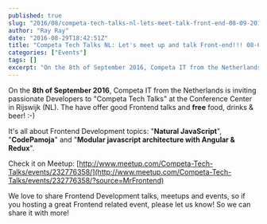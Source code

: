 ```yaml
---
published: true
slug: "2016/08/competa-tech-talks-nl-lets-meet-talk-front-end-08-09-2016/"
author: "Ray Ray"
date: "2016-08-29T18:42:51Z"
title: "Competa Tech Talks NL: Let's meet up and talk Front-end!!! 08-09-2016"
categories: ["Events"]
tags: []
excerpt: "On the 8th of September 2016, Competa IT from the Netherlands is inviting passionate Developers to ..."
---
```


On the **8th of September 2016**, Competa IT from the Netherlands is inviting passionate Developers to "Competa Tech Talks" at the Conference Center in Rijswijk (NL). The have offer good Frontend talks and **free** food, drinks & beer! :-)

It's all about Frontend Development topics: "**Natural JavaScript**", "**CodePamoja**" and "**Modular javascript architecture with Angular & Redux**".

Check it on Meetup: [http://www.meetup.com/Competa-Tech-Talks/events/232776358/](http://www.meetup.com/Competa-Tech-Talks/events/232776358/?source=MrFrontend)

We love to share Frontend Development talks, meetups and events, so if you hosting a great Frontend related event, please let us know! So we can share it with more!